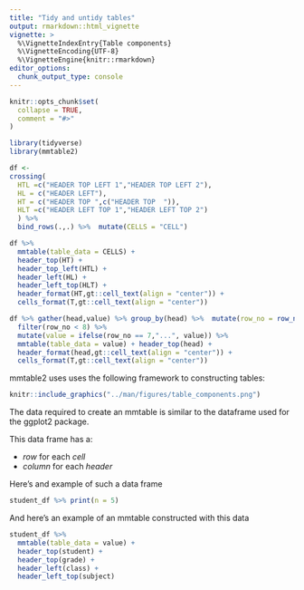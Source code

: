 ```yaml
---
title: "Tidy and untidy tables"
output: rmarkdown::html_vignette
vignette: >
  %\VignetteIndexEntry{Table components}
  %\VignetteEncoding{UTF-8}
  %\VignetteEngine{knitr::rmarkdown}
editor_options: 
  chunk_output_type: console
---
```


```r
knitr::opts_chunk$set(
  collapse = TRUE,
  comment = "#>"
)
```

```r
library(tidyverse)
library(mmtable2)
```

```r
df <- 
crossing(
  HTL =c("HEADER TOP LEFT 1","HEADER TOP LEFT 2"),
  HL = c("HEADER LEFT"), 
  HT = c("HEADER TOP ",c("HEADER TOP  ")),
  HLT =c("HEADER LEFT TOP 1","HEADER LEFT TOP 2")
  ) %>% 
  bind_rows(.,.) %>%  mutate(CELLS = "CELL") 

```

```r

df %>% 
  mmtable(table_data = CELLS) + 
  header_top(HT) +
  header_top_left(HTL) +
  header_left(HL) +
  header_left_top(HLT) +
  header_format(HT,gt::cell_text(align = "center")) +
  cells_format(T,gt::cell_text(align = "center")) 

```


```r

df %>% gather(head,value) %>% group_by(head) %>%  mutate(row_no = row_number()) %>% 
  filter(row_no < 8) %>% 
  mutate(value = ifelse(row_no == 7,"...", value)) %>% 
  mmtable(table_data = value) + header_top(head) +
  header_format(head,gt::cell_text(align = "center")) +
  cells_format(T,gt::cell_text(align = "center")) 

```



mmtable2 uses uses the following framework to constructing tables:

```r
knitr::include_graphics("../man/figures/table_components.png")
```

The data required to create an mmtable is similar to the dataframe used for the ggplot2 package.   

This data frame has a:  

*  *row* for each *cell* 
*  *column* for each *header* 


Here's and example of such a data frame

```r
student_df %>% print(n = 5)
```

And here's an example of an mmtable constructed with this data

```r
student_df %>%
  mmtable(table_data = value) +
  header_top(student) +
  header_top(grade) +
  header_left(class) +
  header_left_top(subject)
```

